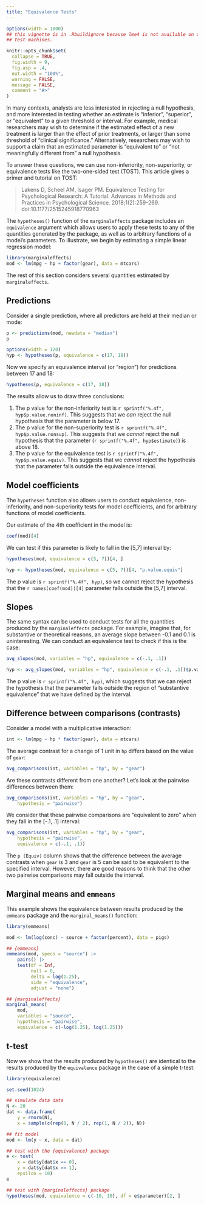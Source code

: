 ```yaml
---
title: "Equivalence Tests"
---
```


```r
options(width = 1000)
## this vignette is in .Rbuildignore because lme4 is not available on old CRAN
## test machines.

knitr::opts_chunk$set(
  collapse = TRUE,
  fig.width = 9,
  fig.asp = .4,
  out.width = "100%",
  warning = FALSE,
  message = FALSE,
  comment = "#>"
)
```


In many contexts, analysts are less interested in rejecting a null hypothesis, and more interested in testing whether an estimate is "inferior", "superior", or "equivalent" to a given threshold or interval. For example, medical researchers may wish to determine if the estimated effect of a new treatment is larger than the effect of prior treatments, or larger than some threshold of "clinical significance." Alternatively, researchers may wish to support a claim that an estimated parameter is "equivalent to" or "not meaningfully different from" a null hypothesis.

To answer these questions, we can use non-inferiority, non-superiority, or equivalence tests like the two-one-sided test (TOST). This article gives a primer and tutorial on TOST:

> Lakens D, Scheel AM, Isager PM. Equivalence Testing for Psychological Research: A Tutorial. Advances in Methods and Practices in Psychological Science. 2018;1(2):259-269. doi:10.1177/2515245918770963

The `hypotheses()` function of the `marginaleffects` package includes an `equivalence` argument which allows users to apply these tests to any of the quantities generated by the package, as well as to arbitrary functions of a model's parameters. To illustrate, we begin by estimating a simple linear regression model:

```r
library(marginaleffects)
mod <- lm(mpg ~ hp + factor(gear), data = mtcars)
```

The rest of this section considers several quantities estimated by `marginaleffects`.

## Predictions

Consider a single prediction, where all predictors are held at their median or mode:

```r
p <- predictions(mod, newdata = "median")
p
```

```r
options(width = 120)
hyp <- hypotheses(p, equivalence = c(17, 18))
```

Now we specify an equivalence interval (or "region") for predictions between 17 and 18:

```r
hypotheses(p, equivalence = c(17, 18))
```

The results allow us to draw three conclusions:

1. The p value for the non-inferiority test is `r sprintf("%.4f", hyp$p.value.noninf)`. This suggests that we *can* reject the null hypothesis that the parameter is below 17.
1. The p value for the non-superiority test is `r sprintf("%.4f", hyp$p.value.nonsup)`. This suggests that we *cannot* reject the null hypothesis that the parameter (`r sprintf("%.4f", hyp$estimate)`) is above 18.
1. The p value for the equivalence test is `r sprintf("%.4f", hyp$p.value.equiv)`. This suggests that we *cannot* reject the hypothesis that the parameter falls outside the equivalence interval.

## Model coefficients

The `hypotheses` function also allows users to conduct equivalence, non-inferiority, and non-superiority tests for model coefficients, and for arbitrary functions of model coefficients.

Our estimate of the 4th coefficient in the model is:

```r
coef(mod)[4]
```

We can test if this parameter is likely to fall in the [5,7] interval by:

```r
hypotheses(mod, equivalence = c(5, 7))[4, ]
```

```r
hyp <- hypotheses(mod, equivalence = c(5, 7))[4, "p.value.equiv"]
```

The p value is `r sprintf("%.4f", hyp)`, so we cannot reject the hypothesis that the `r names(coef(mod))[4]` parameter falls outside the [5,7] interval. 

## Slopes

The same syntax can be used to conduct tests for all the quantities produced by the `marginaleffects` package. For example, imagine that, for substantive or theoretical reasons, an average slope between -0.1 and 0.1 is uninteresting. We can conduct an equivalence test to check if this is the case:

```r
avg_slopes(mod, variables = "hp", equivalence = c(-.1, .1))
```
```r
hyp <- avg_slopes(mod, variables = "hp", equivalence = c(-.1, .1))$p.value.equiv
```

The p value is `r sprintf("%.4f", hyp)`, which suggests that we can reject the hypothesis that the parameter falls outside the region of "substantive equivalence" that we have defined by the interval.

## Difference between comparisons (contrasts)

Consider a model with a multiplicative interaction:

```r
int <- lm(mpg ~ hp * factor(gear), data = mtcars)
```

The average contrast for a change of 1 unit in `hp` differs based on the value of `gear`:

```r
avg_comparisons(int, variables = "hp", by = "gear")
```

Are these contrasts different from one another? Let's look at the pairwise differences between them:

```r
avg_comparisons(int, variables = "hp", by = "gear",
    hypothesis = "pairwise")
```

We consider that these pairwise comparisons are "equivalent to zero" when they fall in the [-.1, .1] interval:

```r
avg_comparisons(int, variables = "hp", by = "gear",
    hypothesis = "pairwise",
    equivalence = c(-.1, .1))
```

The `p (Equiv)` column shows that the difference between the average contrasts when `gear` is 3 and `gear` is 5 can be said to be equivalent to the specified interval. However, there are good reasons to think that the other two pairwise comparisons may fall outside the interval.

## Marginal means and `emmeans`

This example shows the equivalence between results produced by the `emmeans` package and the `marginal_means()` function:

```r
library(emmeans)

mod <- lm(log(conc) ~ source + factor(percent), data = pigs)

## {emmeans}
emmeans(mod, specs = "source") |>
    pairs() |>
    test(df = Inf,
         null = 0,
         delta = log(1.25),
         side = "equivalence",
         adjust = "none")

## {marginaleffects}
marginal_means(
    mod,
    variables = "source",
    hypothesis = "pairwise",
    equivalence = c(-log(1.25), log(1.25)))
```


## t-test

Now we show that the results produced by `hypotheses()` are identical to the results produced by the `equivalence` package in the case of a simple t-test:

```r
library(equivalence)

set.seed(1024)

## simulate data data
N <- 20
dat <- data.frame(
    y = rnorm(N),
    x = sample(c(rep(0, N / 2), rep(1, N / 2)), N))

## fit model
mod <- lm(y ~ x, data = dat)

## test with the {equivalence} package
e <- tost(
    x = dat$y[dat$x == 0],
    y = dat$y[dat$x == 1],
    epsilon = 10)
e

## test with {marginaleffects} package
hypotheses(mod, equivalence = c(-10, 10), df = e$parameter)[2, ]
```